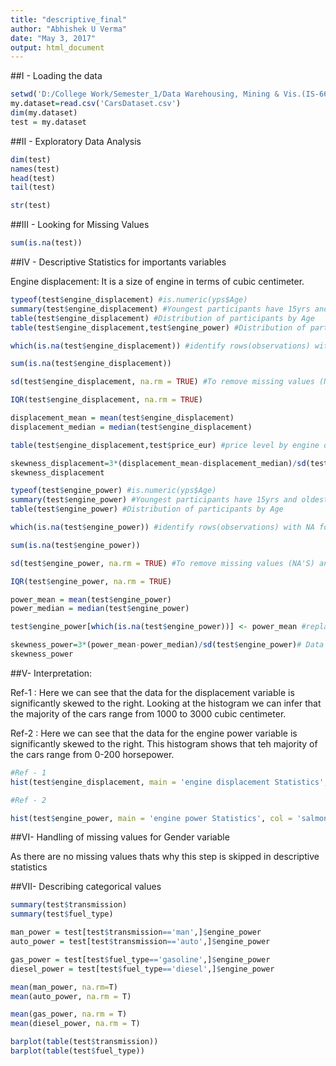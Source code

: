 ```yaml
---
title: "descriptive_final"
author: "Abhishek U Verma"
date: "May 3, 2017"
output: html_document
---
```


##I - Loading the data

```r
setwd('D:/College Work/Semester_1/Data Warehousing, Mining & Vis.(IS-665)/Notes/Project')
my.dataset=read.csv('CarsDataset.csv')
dim(my.dataset)
test = my.dataset
```


##II - Exploratory Data Analysis


```r
dim(test)
names(test)
head(test)
tail(test)
```

```r
str(test)
```


##III - Looking for Missing Values

```r
sum(is.na(test))

```


##IV - Descriptive Statistics for importants variables

Engine displacement: It is a size of engine in terms of cubic centimeter.  

```r
typeof(test$engine_displacement) #is.numeric(yps$Age)
summary(test$engine_displacement) #Youngest participants have 15yrs and oldest 30yrs. Typical participant has 20 years of age.
table(test$engine_displacement) #Distribution of participants by Age
table(test$engine_displacement,test$engine_power) #Distribution of participants by age and by gender

which(is.na(test$engine_displacement)) #identify rows(observations) with NA for Age

sum(is.na(test$engine_displacement))

sd(test$engine_displacement, na.rm = TRUE) #To remove missing values (NA'S) and avoid gettin na as sd

IQR(test$engine_displacement, na.rm = TRUE)

displacement_mean = mean(test$engine_displacement)
displacement_median = median(test$engine_displacement)

table(test$engine_displacement,test$price_eur) #price level by engine displacement.

skewness_displacement=3*(displacement_mean-displacement_median)/sd(test$engine_displacement) # Data is positively skewed
skewness_displacement
```


```r
typeof(test$engine_power) #is.numeric(yps$Age)
summary(test$engine_power) #Youngest participants have 15yrs and oldest 30yrs. Typical participant has 20 years of age.
table(test$engine_power) #Distribution of participants by Age

which(is.na(test$engine_power)) #identify rows(observations) with NA for Age

sum(is.na(test$engine_power))

sd(test$engine_power, na.rm = TRUE) #To remove missing values (NA'S) and avoid gettin na as sd

IQR(test$engine_power, na.rm = TRUE)

power_mean = mean(test$engine_power)
power_median = median(test$engine_power)

test$engine_power[which(is.na(test$engine_power))] <- power_mean #replace na of Age variable by the mean

skewness_power=3*(power_mean-power_median)/sd(test$engine_power)# Data is positively skewed
skewness_power
```

##V- Interpretation: 

Ref-1 : Here we can see that the data for the displacement variable is significantly skewed to the right. Looking at the histogram we can infer that the majority of the cars range from 1000 to 3000 cubic centimeter.

Ref-2 : Here we can see that the data for the engine power variable is significantly skewed to the right. This histogram shows that teh majority of the cars range from 0-200 horsepower.

```r
#Ref - 1
hist(test$engine_displacement, main = 'engine displacement Statistics', col = 'salmon', xlab = 'displacement', ylab = 'Number of cars') 

#Ref - 2

hist(test$engine_power, main = 'engine power Statistics', col = 'salmon', xlab = 'power', ylab = 'Number of cars') 

```



##VI- Handling of missing values for Gender variable

As there are no missing values thats why this step is skipped in descriptive statistics

##VII- Describing categorical values

```r

summary(test$transmission)
summary(test$fuel_type)

man_power = test[test$transmission=='man',]$engine_power
auto_power = test[test$transmission=='auto',]$engine_power

gas_power = test[test$fuel_type=='gasoline',]$engine_power
diesel_power = test[test$fuel_type=='diesel',]$engine_power

mean(man_power, na.rm=T)
mean(auto_power, na.rm = T)

mean(gas_power, na.rm = T)
mean(diesel_power, na.rm = T)

```


```r
barplot(table(test$transmission))
barplot(table(test$fuel_type))

```



